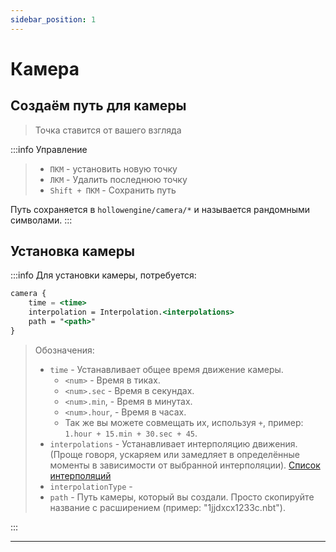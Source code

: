 ```yaml
---
sidebar_position: 1
---
```


# Камера

## Создаём путь для камеры

> Точка ставится от вашего взгляда

:::info Управление
> - `ПКМ` - установить новую точку
> - `ЛКМ` - Удалить последнюю точку
> - `Shift + ПКМ` - Сохранить путь

Путь сохраняется в `hollowengine/camera/*` и называется рандомными символами.
:::

## Установка камеры

:::info Для установки камеры, потребуется:
```jsx
camera {
    time = <time>
    interpolation = Interpolation.<interpolations>
    path = "<path>"
}
```
> Обозначения:
> - `time` - Устанавливает общее время движение камеры.
>   - `<num>` - Время в тиках.
>   - `<num>.sec` - Время в секундах.
>   - `<num>.min`, - Время в минутах.
>   - `<num>.hour`, - Время в часах.
>   - Так же вы можете совмещать их, используя `+`, пример: `1.hour + 15.min + 30.sec + 45`.
> - `interpolations` - Устанавливает интерполяцию движения. (Проще говоря, ускаряем или замедляет в определённые моменты в зависимости от выбранной интерполяции). [Список интерполяций](../Tools/interpolations)
>  - `interpolationType` -
> - `path` - Путь камеры, который вы создали. Просто скопируйте название с расширением (пример: "1jjdxcx1233c.nbt").

:::

---
